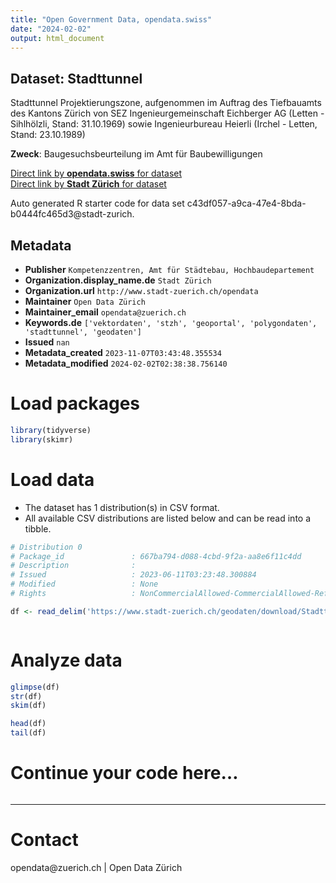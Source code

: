 ```yaml
---
title: "Open Government Data, opendata.swiss"
date: "2024-02-02"
output: html_document
---
```


## Dataset: Stadttunnel

Stadttunnel Projektierungszone, aufgenommen im Auftrag des Tiefbauamts des Kantons Zürich von SEZ Ingenieurgemeinschaft Eichberger AG (Letten - Sihlhölzli, Stand: 31.10.1969) sowie Ingenieurbureau Heierli (Irchel - Letten, Stand: 23.10.1989)

**Zweck**: Baugesuchsbeurteilung im Amt für Baubewilligungen

[Direct link by **opendata.swiss** for dataset](https://opendata.swiss/de/dataset/stadttunnel)<br>
[Direct link by **Stadt Zürich** for dataset](https://data.stadt-zuerich.ch/dataset/geo_stadttunnel)

Auto generated R starter code for data set c43df057-a9ca-47e4-8bda-b0444fc465d3@stadt-zurich.

## Metadata

- **Publisher** `Kompetenzzentren, Amt für Städtebau, Hochbaudepartement`
- **Organization.display_name.de** `Stadt Zürich`
- **Organization.url** `http://www.stadt-zuerich.ch/opendata`
- **Maintainer** `Open Data Zürich`
- **Maintainer_email** `opendata@zuerich.ch`
- **Keywords.de** `['vektordaten', 'stzh', 'geoportal', 'polygondaten', 'stadttunnel', 'geodaten']`
- **Issued** `nan`
- **Metadata_created** `2023-11-07T03:43:48.355534`
- **Metadata_modified** `2024-02-02T02:38:38.756140`


# Load packages

```r

library(tidyverse)
library(skimr)

```

# Load data

-   The dataset has 1 distribution(s) in CSV format.
-   All available CSV distributions are listed below and can be read into a tibble.

```r

# Distribution 0
# Package_id               : 667ba794-d088-4cbd-9f2a-aa8e6f11c4dd
# Description              : 
# Issued                   : 2023-06-11T03:23:48.300884
# Modified                 : None
# Rights                   : NonCommercialAllowed-CommercialAllowed-ReferenceNotRequired

df <- read_delim('https://www.stadt-zuerich.ch/geodaten/download/Stadttunnel?format=10008')



```

# Analyze data

```r

glimpse(df)
str(df)
skim(df)

head(df)
tail(df)

```

# Continue your code here...

```r

```

------------------------------------------------------------------------

# Contact

opendata@zuerich.ch | Open Data Zürich
